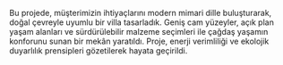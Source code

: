 Bu projede, müşterimizin ihtiyaçlarını modern mimari dille buluşturarak, doğal çevreyle uyumlu bir villa tasarladık. Geniş cam yüzeyler, açık plan yaşam alanları ve sürdürülebilir malzeme seçimleri ile çağdaş yaşamın konforunu sunan bir mekân yaratıldı. Proje, enerji verimliliği ve ekolojik duyarlılık prensipleri gözetilerek hayata geçirildi.
